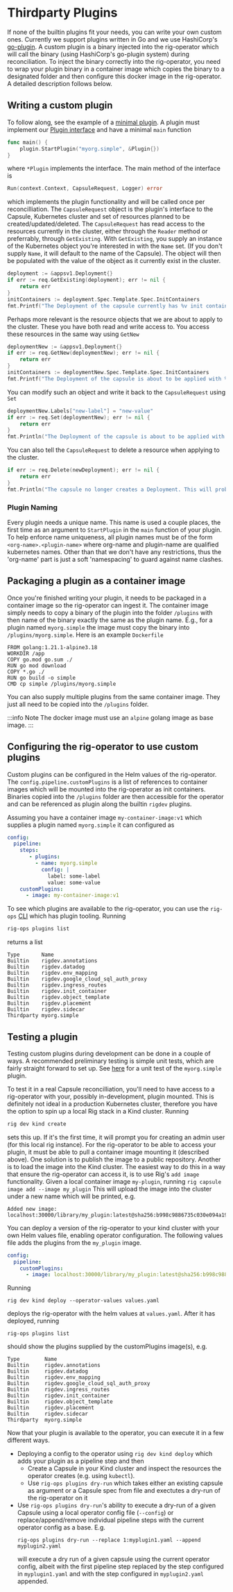 # Thirdparty Plugins

If none of the builtin plugins fit your needs, you can write your own custom ones. Currently we support plugins written in Go and we use HashiCorp's [go-plugin](https://github.com/hashicorp/go-plugin). A custom plugin is a binary injected into the rig-operator which will call the binary (using HashiCorp's go-plugin system) during reconciliation. To inject the binary correctly into the rig-operator, you need to wrap your plugin binary in a container image which copies the binary to a designated folder and then configure this docker image in the rig-operator. A detailed description follows below.


## Writing a custom plugin
To follow along, see the example of a [minimal plugin](https://github.com/rigdev/rig/blob/main/examples/simple-plugin/main.go). A plugin must implement our [Plugin interface](https://github.com/rigdev/rig/blob/main/pkg/controller/plugin/server.go#L201) and have a minimal `main` function
```go
func main() {
	plugin.StartPlugin("myorg.simple", &Plugin{})
}
```
where `*Plugin` implements the interface. The main method of the interface is 
```go
Run(context.Context, CapsuleRequest, Logger) error
```
which implements the plugin functionality and will be called once per reconcilliation. The `CapsuleRequest` object is the plugin's interface to the Capsule, Kubernetes cluster and set of resources planned to be created/updated/deleted.
The `CapsuleRequest` has read access to the resources currently in the cluster, either through the `Reader` method or preferrably, through `GetExisting`. With `GetExisting`, you supply an instance of the Kubernetes object you're interested in with the `Name` set. (If you don't supply `Name`, it will default to the name of the Capsule). The object will then be populated with the value of the object as it currently exist in the cluster.

```go
deployment := &appsv1.Deployment{}
if err := req.GetExisting(deployment); err != nil {
	return err
}
initContainers := deployment.Spec.Template.Spec.InitContainers
fmt.Printf("The Deployment of the capsule currently has %v init containers.\n", len(initContainers))
```
Perhaps more relevant is the resource objects that we are about to apply to the cluster. These you have both read and write access to. You access these resources in the same way using `GetNew`
```go
deploymentNew := &appsv1.Deployment{}
if err := req.GetNew(deploymentNew); err != nil {
	return err
}
initContainers := deploymentNew.Spec.Template.Spec.InitContainers
fmt.Printf("The Deployment of the capsule is about to be applied with %v init containers.\n", len(initContainers))
```
You can modify such an object and write it back to the `CapsuleRequest` using `Set`
```go
deploymentNew.Labels["new-label"] = "new-value"
if err := req.Set(deploymentNew); err != nil {
	return err
}
fmt.Println("The Deployment of the capsule is about to be applied with a new label.")
```

You can also tell the `CapsuleRequest` to delete a resource when applying to the cluster.
```go
if err := req.Delete(newDeployment); err != nil {
	return err
}
fmt.Println("The capsule no longer creates a Deployment. This will probably break your system :(")
```

### Plugin Naming

Every plugin needs a unique name. This name is used a couple places, the first time as an argument to `StartPlugin` in the `main` function of your plugin. To help enforce name uniqueness, all plugin names must be of the form `<org-name>.<plugin-name>` where org-name and plugin-name are qualified kubernetes names. Other than that we don't have any restrictions, thus the 'org-name' part is just a soft 'namespacing' to guard against name clashes.

## Packaging a plugin as a container image

Once you're finished writing your plugin, it needs to be packaged in a container image so the rig-operator can ingest it. The container image simply needs to copy a binary of the plugin into the folder `/plugins` with then name of the binary exactly the same as the plugin name. E.g., for a plugin named `myorg.simple` the image must copy the binary into `/plugins/myorg.simple`. Here is an example `Dockerfile` 

```docker
FROM golang:1.21.1-alpine3.18
WORKDIR /app
COPY go.mod go.sum ./
RUN go mod download
COPY *.go ./
RUN go build -o simple 
CMD cp simple /plugins/myorg.simple
```

You can also supply multiple plugins from the same container image. They just all need to be copied into the `/plugins` folder.

:::info Note
The docker image must use an `alpine` golang image as base image.
:::


## Configuring the rig-operator to use custom plugins
Custom plugins can be configured in the Helm values of the rig-operator. The `config.pipeline.customPlugins` is a list of references to container images which will be mounted into the rig-operator as init containers. Binaries copied into the `/plugins` folder are then accessible for the operator and can be referenced as plugin along the builtin `rigdev` plugins.

Assuming you have a container image `my-container-image:v1` which supplies a plugin named `myorg.simple` it can configured as
```yaml title="Helm values - Operator"
config:
  pipeline:
    steps:
       - plugins:
         - name: myorg.simple
           config: |
             label: some-label
             value: some-value
    customPlugins:
      - image: my-container-image:v1
```

To see which plugins are available to the rig-operator, you can use the `rig-ops` [CLI](/operator-manual/cli) which has plugin tooling. Running
```bash
rig-ops plugins list
```
returns a list
```
Type       Name                                  
Builtin    rigdev.annotations                         
Builtin    rigdev.datadog                             
Builtin    rigdev.env_mapping                         
Builtin    rigdev.google_cloud_sql_auth_proxy         
Builtin    rigdev.ingress_routes                      
Builtin    rigdev.init_container                      
Builtin    rigdev.object_template                     
Builtin    rigdev.placement                           
Builtin    rigdev.sidecar 
Thirdparty myorg.simple
```



## Testing a plugin

Testing custom plugins during development can be done in a couple of ways. A recommended preliminary testing is simple unit tests, which are fairly straight forward to set up. See [here](https://github.com/rigdev/rig/blob/main/examples/simple-plugin/plugin_test.go) for a unit test of the `myorg.simple` plugin.

To test it in a real Capsule reconcilliation, you'll need to have access to a rig-operator with your, possibly in-development, plugin mounted. This is definitely not ideal in a production Kubernetes cluster, therefore you have the option to spin up a local Rig stack in a Kind cluster. Running

```bash
rig dev kind create
```
sets this up. If it's the first time, it will prompt you for creating an admin user (for this local rig instance). For the rig-operator to be able to access your plugin, it must be able to pull a container image mounting it (described above). One solution is to publish the image to a public repository. Another is to load the image into the Kind cluster. The easiest way to do this in a way that ensure the rig-operator can access it, is to use Rig's `add image` functionality. Given a local container image `my-plugin`, running
`rig capsule image add --image my_plugin`
This will upload the image into the cluster under a new name which will be printed, e.g.
```
Added new image: localhost:30000/library/my_plugin:latest@sha256:b998c9886735c030e094a191a4090cc340a6fccaaf222d7cdd92b6a0ec3f7db9
```
You can deploy a version of the rig-operator to your kind cluster with your own Helm values file, enabling operator configuration. The following values file adds the plugins from the `my_plugin` image.
```yaml title="Helm values - Operator"
config:
  pipeline:
    customPlugins:
      - image: localhost:30000/library/my_plugin:latest@sha256:b998c9886735c030e094a191a4090cc340a6fccaaf222d7cdd92b6a0ec3f7db9
```
Running
```
rig dev kind deploy --operator-values values.yaml
```
deploys the rig-operator with the helm values at `values.yaml`. After it has deployed, running
```
rig-ops plugins list
```
should show the plugins supplied by the customPlugins image(s), e.g.
```
Type        Name                                
Builtin     rigdev.annotations                  
Builtin     rigdev.datadog                      
Builtin     rigdev.env_mapping                  
Builtin     rigdev.google_cloud_sql_auth_proxy  
Builtin     rigdev.ingress_routes               
Builtin     rigdev.init_container               
Builtin     rigdev.object_template              
Builtin     rigdev.placement                    
Builtin     rigdev.sidecar                      
Thirdparty  myorg.simple  
```

Now that your plugin is available to the operator, you can execute it in a few different ways.
- Deploying a config to the operator using `rig dev kind deploy` which adds your plugin as a pipeline step and then
	- Create a Capsule in your Kind cluster and inspect the resources the operator creates (e.g. using `kubectl`).
	- Use `rig-ops plugins dry-run` which takes either an existing capsule as argument or a Capsule spec from file and exectutes a dry-run of the rig-operator on it
- Use `rig-ops plugins dry-run`'s ability to execute a dry-run of a given Capsule using a local operator config file (`--config`) or replace/append/remove individual pipeline steps with the current operator config as a base. E.g.
	```
	rig-ops plugins dry-run --replace 1:myplugin1.yaml --append myplugin2.yaml
	```
	will execute a dry run of a given capsule using the current operator config, albeit with the first pipeline step replaced by the step configured in `myplugin1.yaml` and with the step configured in `myplugin2.yaml` appended.

